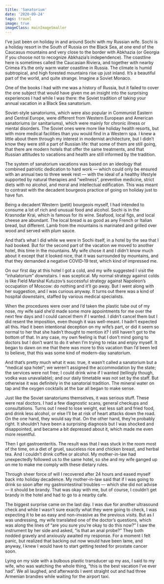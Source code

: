 ```yaml
---
title: 'Sanatorium'
date: '2020-09-24'
tags: travel
image: true
imageClass: mainImageSmaller 
---
```

I’ve just been on holiday in and around Sochi with my Russian wife. Sochi is a holiday resort in the South of Russia on the Black Sea, at one end of the Caucasus mountains and very close to the border with Abkhazia (or Georgia if you choose not to recognize Abkhazia’s independence). The coastline here is sometimes called the Caucasian Riviera, and together with nearby Crimea it’s the only warm water coastline in Russia. The climate is humid subtropical, and high forested mountains rise up just inland. It’s a beautiful part of the world, and quite strange. Imagine a Soviet Monaco.

One of the books I had with me was a history of Russia, but it failed to cover the one subject that would have given me an insight into the surprising experiences I had while I was there: the Soviet tradition of taking your annual vacation in a Black Sea sanatorium.

Soviet-style sanatoriums, which were also popular in Communist Eastern and Central Europe, were different from Western European and American sanatoriums (or sanitariums), which were mainly for chronic illness or mental disorders. The Soviet ones were more like holiday health resorts, but with more medical facilities than you would find in a Western spa. I knew a little about them through my interest in modernist architecture, but I didn’t know they were still a part of Russian life: that some of them are still going, that there are modern hotels that offer the same treatments, and that Russian attitudes to vacations and health are still informed by the tradition.

The system of sanatorium vacations was based on an ideology that combined patriotic dedication to hard work — which could only be ensured with an annual two to three week rest — with the ideal of a healthy lifestyle supported by natural therapies and “wellness”, preventive medicine, strict diets with no alcohol, and moral and intellectual edification. This was meant to contrast with the decadent bourgeois practice of going on holiday just to have fun.

Being a decadent Western (petit) bourgeois myself, I had intended to consume a lot of rich and unusual food and alcohol. Sochi is in the Krasnodar Krai, which is famous for its wine. Seafood, local figs, and local cheese are abundant. The local bread is as good as any French or Italian bread, but different. Lamb from the mountains is marinated and grilled over wood and served with plum sauce.

And that’s what I did while we were in Sochi itself, in a hotel by the sea that I had booked. But for the second part of the vacation we moved to another hotel, this time in the mountains. My wife chose it and I didn’t know much about it except that it looked nice, that it was surrounded by mountains, and that they demanded a negative COVID‑19 test, which kind of impressed me.

On our first day at this hotel I got a cold, and my wife suggested I visit the “inhalatorium” downstairs. I was sceptical. My normal strategy against colds is like Field Marshal Kutuzov’s successful strategy against Napoleon’s occupation of Moscow: do nothing and it’ll go away. But I went along with her suggestion, and I was curious anyway. It turns out there was a kind of hospital downstairs, staffed by various medical specialists.

When the procedures were over and I’d taken the plastic tube out of my nose, my wife said she’d made some more appointments for me over the next few days and I could cancel them if I wanted. I didn’t cancel them but I did resent the imposition, even though it was well-meant. I hadn’t expected all this. Had it been intentional deception on my wife’s part, or did it seem so normal to her that she hadn’t thought to mention it? I still haven’t got to the bottom of that. In any case, my own feeling is that I don’t mind going to doctors but I don’t want to do it when I’m trying to relax and enjoy myself. It began to dawn on me that there was more to this vacation than I’d been led to believe, that this was some kind of modern-day sanatorium.

And that’s pretty much what it was: true, it wasn’t called a sanatorium but a “medical spa hotel”; we weren’t assigned the accommodation by the state; the services were not free; I could drink wine if I wanted (tellingly though, vodka was unavailable); and our daily timetable was not set by the staff. But otherwise it was definitely in the sanatorial tradition. The mineral water on tap and the oxygen cocktails at the bar all began to make sense.

Just like the Soviet sanatoriums themselves, it was serious stuff. These were real doctors. I had a few diagnostic scans, general checkups and consultations. Turns out I need to lose weight, eat less salt and fried food, and drink less alcohol, or else I’ll be at risk of heart attacks down the road. On the one hand, they would say that. On the other hand, they’re probably right. It shouldn’t have been a surprising diagnosis but I was shocked and disappointed, and became a bit depressed about it, which made me even more resentful.

Then I got gastroenteritis. The result was that I was stuck in the room most of the time, on a diet of gruel, sauceless rice and chicken breast, and herbal tea. And I couldn’t drink coffee or alcohol. My mother-in-law had unexpectedly followed us to the same hotel, so she and my wife ganged up on me to make me comply with these dietary rules.

Through sheer force of will I recovered after 24 hours and eased myself back into holiday decadence. My mother-in-law said that if I was going to drink so soon after my gastrointestinal troubles — which she did not advise — it should be brandy. That was okay with me, but of course, I couldn’t get brandy in the hotel and had to go to a nearby cafe.

The biggest surprise came on the last day. I was due for another ultrasound check and while I wasn’t sure exactly what they were going to check, I was expecting it to be as easy and non-invasive as the previous visits. But as I was undressing, my wife translated one of the doctor’s questions, which was along the lines of “are you sure you’re okay to do this now?” I saw the instrument by her side and asked, “is that an anal probe?” They both nodded gravely and anxiously awaited my response. For a moment I felt panic, but realized that backing out now would have been lame, and anyway, I knew I would have to start getting tested for prostate cancer soon.

Lying on my side with a bulbous plastic transducer up my ass, I said to my wife, who was watching the whole thing, “this is the best vacation I’ve ever had”. We all laughed, and afterwards I went straight out and had three Armenian brandies while waiting for the airport taxi.
